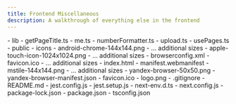 ```yaml
---
title: Frontend Miscellaneous
description: A walkthrough of everything else in the frontend
---
```



<FileTree>
- lib
  - getPageTitle.ts
  - me.ts
  - numberFormatter.ts
  - upload.ts
  - usePages.ts
- public
  - icons
    - android-chrome-144x144.png
    - ... additional sizes
    - apple-touch-icon-1024x1024.png
    - ... additional sizes
    - browserconfig.xml
    - favicon.ico
    - ... additional sizes
    - index.html
    - manifest.webmanifest
    - mstile-144x144.png
    - ... additional sizes
    - yandex-browser-50x50.png
    - yandex-browser-manifest.json
  - favicon.ico
  - logo.png
- .gitignore
- README.md
- jest.config.js
- jest.setup.js
- next-env.d.ts
- next.config.js
- package-lock.json
- package.json
- tsconfig.json
</FileTree>